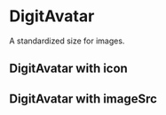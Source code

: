 
<Meta
    title="Others/DigitAvatar"
    component={DigitAvatar}
/>

# DigitAvatar

A standardized size for images.   

## DigitAvatar with icon

<Preview>
    <Story name="DigitAvatar with icon">
        <DigitAvatar icon={HomeIcon} />
    </Story>
</Preview>

## DigitAvatar with imageSrc

<Preview>
    <Story name="DigitAvatar with imageSrc">
        <DigitAvatar
            imageSrc="https://i.imgur.com/G8lFDH1.jpg"
            imageAlt="Wheatly"
        />
    </Story>
</Preview>

<Props of={DigitAvatar} />
